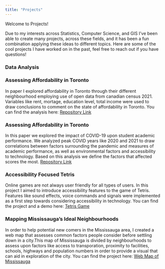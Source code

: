 ```yaml
---
title: "Projects"
---
```


Welcome to Projects! 

Due to my interests across Statistics, Computer Science, and GIS I've been able to create many projects, across these fields, and it has been a fun combination applying these ideas to different topics. Here are some of the cool projects I have worked on in the past, feel free to reach out if you have questions! 

### **Data Analysis**

### **Assessing Affordability in Toronto**
In paper I explored affordability in Toronto through their different neighbourhood employing use of open data from canadian census 2021. Variables like rent, mortage, education level, total income were used to draw conclusions to comment on the state of affordability in Toronto. You can find the analysis here: [Repository Link](https://github.com/hoodanav/Toronto_Affordability)

### **Assessing Affordability in Toronto**
In this paper we explored the impact of COVID-19 upon student academic performance. We analyzed peak COVID years like 2020 and 2021 to draw correlations between factors surrounding the pandemic and measures of academic performance, as well as environmental factors and accessibility to technology. Based on this analysis we define the factors that affected scores the most. [Repository Link](https://github.com/shivankgoel003/Student-Performance-COVID-19-US-States-Factors.git)

### **Accessibility Focused Tetris**
Online games are not always user friendly for all types of users. In this project I aimed to introduce accessibility features to the game of Tetris. Features like sound effects, voice commands and signals were implemented as a first step towards considering accessibility in technology. You can find the project and a demo here: [Tetris Game](https://github.com/hoodanav/Tetris-by-MMJN)

### **Mapping Mississauga's Ideal Neighbourhoods**
In order to help potential new comers in the Mississauga area, I created a web map that assesses common factors people consider before settling down in a city.This map of Mississauga is divided by neighbourhoods to assess upon factors like access to transporation, proximity to facilities, schools, highways and population numbers in order to provide a visual that can aid in exploration of the city.
You can find the project here: [Web Map of Mississauga](https://utoronto.maps.arcgis.com/apps/instant/sidebar/index.html?appid=4cd30abfee34452db340672dfa8effb8)




 